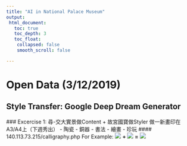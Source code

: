 ```yaml
---
title: "AI in National Palace Museum"
output:
 html_document:
   toc: true
   toc_depth: 3
   toc_float:
    collapsed: false
    smooth_scroll: false

---
```


# Open Data (3/12/2019)

## Style Transfer: Google Deep Dream Generator

 ### Excercise 1: 尋-交大實景做Content + 故宮國寶做Styler
  做一新畫印在A3/A4上（下週秀出）
  - 陶瓷
  - 銅器
  - 書法
  - 繪畫
  - 珍玩
  #### 140.113.73.215/calligraphy.php
  For Example:
  ![](https://i.imgur.com/22aJPFK.jpg)
  **+**
  ![](https://i.imgur.com/nwjzwY2.jpg)
  **=**
  ![](https://i.imgur.com/uigps19.jpg)